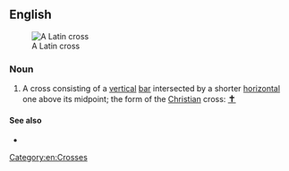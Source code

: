 ==English==
[[File:Christian cross.svg|thumb|A Latin cross]]

===Noun===
{{en-noun|es}}

# A cross consisting of a [[vertical]] [[bar]] intersected by a shorter [[horizontal]] one above its midpoint; the form of the [[Christian]] cross: <big>[[✝]]</big>

====See also====
* {{l|en|cross of Lorraine}}

[[Category:en:Crosses]]